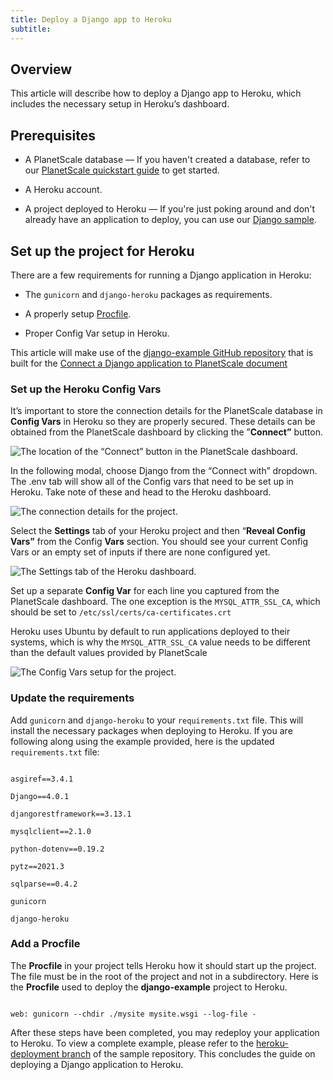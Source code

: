 ```yaml
---
title: Deploy a Django app to Heroku
subtitle: 
---
```


## Overview

This article will describe how to deploy a Django app to Heroku, which includes the necessary setup in Heroku’s dashboard.

## Prerequisites

- A PlanetScale database — If you haven't created a database, refer to our [PlanetScale quickstart guide](https://planetscale.com/docs/tutorials/planetscale-quick-start-guide#getting-started-%E2%80%94-planetscale-dashboard) to get started.

- A Heroku account.

- A project deployed to Heroku — If you're just poking around and don't already have an application to deploy, you can use our [Django sample](https://github.com/planetscale/django-example).

## Set up the project for Heroku

There are a few requirements for running a Django application in Heroku:

- The `gunicorn` and `django-heroku` packages as requirements.

- A properly setup [Procfile](https://devcenter.heroku.com/articles/procfile).

- Proper Config Var setup in Heroku.

<InfoBlock type="note">

This article will make use of the [django-example GitHub repository](https://github.com/planetscale/django-example) that is built for the [Connect a Django application to PlanetScale document](https://docs.planetscale.com/docs/tutorials/connect-django-app)

</InfoBlock>

### Set up the Heroku Config Vars

It’s important to store the connection details for the PlanetScale database in **Config Vars** in Heroku so they are properly secured. These details can be obtained from the PlanetScale dashboard by clicking the ”**Connect”** button.

![The location of the “Connect” button in the PlanetScale dashboard.](/docs/img/docs/deploy-a-django-app-to-heroku/the-location-of-the-connect-button-in-the-planetscale-dashboard.png)

In the following modal, choose Django from the “Connect with” dropdown. The .env tab will show all of the Config vars that need to be set up in Heroku. Take note of these and head to the Heroku dashboard.

![The connection details for the project.](/docs/img/docs/deploy-a-django-app-to-heroku/the-connection-details-for-the-project.png)

Select the **Settings** tab of your Heroku project and then “**Reveal Config Vars”** from the Config **Vars** section. You should see your current Config Vars or an empty set of inputs if there are none configured yet. 

![The Settings tab of the Heroku dashboard.](/docs/img/docs/deploy-a-django-app-to-heroku/the-settings-tab-of-the-heroku-dashboard.png)

Set up a separate **Config Var** for each line you captured from the PlanetScale dashboard. The one exception is the `MYSQL_ATTR_SSL_CA`, which should be set to `/etc/ssl/certs/ca-certificates.crt`

<InfoBlock type="note">

Heroku uses Ubuntu by default to run applications deployed to their systems, which is why the `MYSQL_ATTR_SSL_CA` value needs to be different than the default values provided by PlanetScale

</InfoBlock>

![The Config Vars setup for the project.](/docs/img/docs/deploy-a-django-app-to-heroku/the-config-vars-setup-for-the-project.png)

### Update the requirements

Add `gunicorn` and `django-heroku` to your `requirements.txt` file. This will install the necessary packages when deploying to Heroku. If you are following along using the example provided, here is the updated `requirements.txt` file:

```

asgiref==3.4.1

Django==4.0.1

djangorestframework==3.13.1

mysqlclient==2.1.0

python-dotenv==0.19.2

pytz==2021.3

sqlparse==0.4.2

gunicorn

django-heroku

```

### Add a Procfile

The **Procfile** in your project tells Heroku how it should start up the project. The file must be in the root of the project and not in a subdirectory. Here is the **Procfile** used to deploy the **django-example** project to Heroku.

```

web: gunicorn --chdir ./mysite mysite.wsgi --log-file -

```

After these steps have been completed, you may redeploy your application to Heroku. To view a complete example, please refer to the [heroku-deployment branch](https://github.com/planetscale/django-example/tree/heroku-deployment) of the sample repository. This concludes the guide on deploying a Django application to Heroku.

